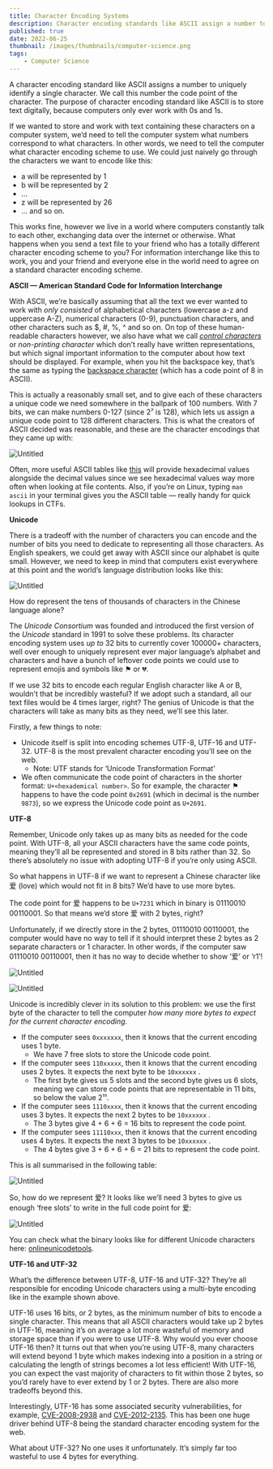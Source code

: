 ```yaml
---
title: Character Encoding Systems
description: Character encoding standards like ASCII assign a number to uniquely identify a single character.
published: true
date: 2022-06-25
thumbnail: /images/thumbnails/computer-science.png
tags:
    - Computer Science
---
```


A character encoding standard like ASCII assigns a number to uniquely identify a single character. We call this number the code point of the character. The purpose of character encoding standard like ASCII is to store text digitally, because computers only ever work with 0s and 1s.

If we wanted to store and work with text containing these characters on a computer system, we’d need to tell the computer system what numbers correspond to what characters. In other words, we need to tell the computer what character encoding scheme to use. We could just naively go through the characters we want to encode like this:

* a will be represented by 1
* b will be represented by 2
* ...
* z will be represented by 26
* ... and so on.

This works fine, however we live in a world where computers constantly talk to each other, exchanging data over the internet or otherwise. What happens when you send a text file to your friend who has a totally different character encoding scheme to you? For information interchange like this to work, you and your friend and everyone else in the world need to agree on a standard character encoding scheme. 

**ASCII — American Standard Code for Information Interchange**

With ASCII, we’re basically assuming that all the text we ever wanted to work with *only consisted* of alphabetical characters (lowercase a-z and uppercase A-Z), numerical characters (0-9), punctuation characters, and other characters such as $, #, %, ^ and so on. On top of these human-readable characters however, we also have what we call *[control characters](https://en.wikipedia.org/wiki/Control_character)* or *non-printing character* which don’t really have written representations, but which signal important information to the computer about how text should be displayed. For example, when you hit the backspace key, that’s the same as typing the [backspace character](https://en.wikipedia.org/wiki/Backspace) (which has a code point of 8 in ASCII).

This is actually a reasonably small set, and to give each of these characters a unique code we need somewhere in the ballpark of 100 numbers. With 7 bits, we can make numbers 0-127 (since 2⁷ is 128), which lets us assign a unique code point to 128 different characters. This is what the creators of ASCII decided was reasonable, and these are the character encodings that they came up with:

![Untitled](https://s3.us-west-2.amazonaws.com/secure.notion-static.com/4572f404-cf6f-422a-8da2-65b624592962/Untitled.png?X-Amz-Algorithm=AWS4-HMAC-SHA256&X-Amz-Content-Sha256=UNSIGNED-PAYLOAD&X-Amz-Credential=AKIAT73L2G45EIPT3X45%2F20220410%2Fus-west-2%2Fs3%2Faws4_request&X-Amz-Date=20220410T013504Z&X-Amz-Expires=86400&X-Amz-Signature=2a17fc0091953ab57c8e7bf4309a6877bea4ae0dd60a80ffc03543c0009324bc&X-Amz-SignedHeaders=host&response-content-disposition=filename%20%3D%22Untitled.png%22&x-id=GetObject)

Often, more useful ASCII tables like [this](https://www.rapidtables.com/code/text/ascii-table.html) will provide hexadecimal values alongside the decimal values since we see hexadecimal values way more often when looking at file contents. Also, if you’re on Linux, typing `man ascii` in your terminal gives you the ASCII table — really handy for quick lookups in CTFs.

**Unicode**

There is a tradeoff with the number of characters you can encode and the number of bits you need to dedicate to representing all those characters. As English speakers, we could get away with ASCII since our alphabet is quite small. However, we need to keep in mind that computers exist everywhere at this point and the world’s language distribution looks like this:

![Untitled](https://s3.us-west-2.amazonaws.com/secure.notion-static.com/89ebef89-a38f-4762-b79c-e5a4b77f1e50/Untitled.png?X-Amz-Algorithm=AWS4-HMAC-SHA256&X-Amz-Content-Sha256=UNSIGNED-PAYLOAD&X-Amz-Credential=AKIAT73L2G45EIPT3X45%2F20220410%2Fus-west-2%2Fs3%2Faws4_request&X-Amz-Date=20220410T013514Z&X-Amz-Expires=86400&X-Amz-Signature=2d079ab3b662611931228fd5f691e8b67676e6f2853b87259655ddcff3245f34&X-Amz-SignedHeaders=host&response-content-disposition=filename%20%3D%22Untitled.png%22&x-id=GetObject)

How do represent the tens of thousands of characters in the Chinese language alone? 

The *Unicode Consortium* was founded and introduced the first version of the *Unicode* standard in 1991 to solve these problems. Its character encoding system uses *up to* 32 bits to currently cover 100000+ characters, well over enough to uniquely represent ever major language’s alphabet and characters and have a bunch of leftover code points we could use to represent emojis and symbols like ⚑ or 💔.

If we use 32 bits to encode each regular English character like A or B, wouldn’t that be incredibly wasteful? If we adopt such a standard, all our text files would be 4 times larger, right? The genius of Unicode is that the characters will take as many bits as they need, we’ll see this later.

Firstly, a few things to note:

* Unicode itself is split into encoding schemes UTF-8, UTF-16 and UTF-32. UTF-8 is the most prevalent character encoding you’ll see on the web.
    - Note: UTF stands for ‘Unicode Transformation Format’
* We often communicate the code point of characters in the shorter format: `U+<hexademical number>`. So for example, the character ⚑ happens to have the code point `0x2691` (which in decimal is the number `9873`), so we express the Unicode code point as `U+2691`.

**UTF-8**

Remember, Unicode only takes up as many bits as needed for the code point. With UTF-8, all your ASCII characters have the same code points, meaning they’ll all be represented and stored in 8 bits rather than 32. So there’s absolutely no issue with adopting UTF-8 if you’re only using ASCII.

So what happens in UTF-8 if we want to represent a Chinese character like 爱 (love) which would not fit in 8 bits? We’d have to use more bytes.

The code point for 爱 happens to be `U+7231` which in binary is 01110010 00110001. So that means we’d store 爱 with 2 bytes, right? 

Unfortunately, if we directly store in the 2 bytes, 01110010 00110001, the computer would have no way to tell if it should interpret these 2 bytes as 2 separate characters or 1 character. In other words, if the computer saw 01110010 00110001, then it has no way to decide whether to show ‘爱’ or ‘r1’!

![Untitled](https://s3.us-west-2.amazonaws.com/secure.notion-static.com/0cbc1fd9-dc93-4f76-98fb-52407f1f45b8/Untitled.png?X-Amz-Algorithm=AWS4-HMAC-SHA256&X-Amz-Content-Sha256=UNSIGNED-PAYLOAD&X-Amz-Credential=AKIAT73L2G45EIPT3X45%2F20220410%2Fus-west-2%2Fs3%2Faws4_request&X-Amz-Date=20220410T013535Z&X-Amz-Expires=86400&X-Amz-Signature=81939fb389f26e548dcee8476247c543d459c3b2a82633bf87b1be434cfb6ab6&X-Amz-SignedHeaders=host&response-content-disposition=filename%20%3D%22Untitled.png%22&x-id=GetObject)

![Untitled](https://s3.us-west-2.amazonaws.com/secure.notion-static.com/9c45d6d3-4b17-4e9f-99ac-b49933dbcad6/Untitled.png?X-Amz-Algorithm=AWS4-HMAC-SHA256&X-Amz-Content-Sha256=UNSIGNED-PAYLOAD&X-Amz-Credential=AKIAT73L2G45EIPT3X45%2F20220410%2Fus-west-2%2Fs3%2Faws4_request&X-Amz-Date=20220410T013537Z&X-Amz-Expires=86400&X-Amz-Signature=ea3723b6b852c68b7688e759cb5f80b9ed8f0d2848802f559f354e5183db4f0e&X-Amz-SignedHeaders=host&response-content-disposition=filename%20%3D%22Untitled.png%22&x-id=GetObject)

Unicode is incredibly clever in its solution to this problem: we use the first byte of the character to tell the computer *how many more bytes to expect for the current character encoding*.

* If the computer sees `0xxxxxxx`, then it knows that the current encoding uses 1 byte.
    - We have 7 free slots to store the Unicode code point.
* If the computer sees `110xxxxx`, then it knows that the current encoding uses 2 bytes.
It expects the next byte to be `10xxxxxx` .
    - The first byte gives us 5 slots and the second byte gives us 6 slots, meaning we can store code points that are representable in 11 bits, so below the value 2¹¹.
* If the computer sees `1110xxxx`, then it knows that the current encoding uses 3 bytes.
It expects the next 2 bytes to be `10xxxxxx` .
    - The 3 bytes give 4 + 6 + 6 = 16 bits to represent the code point.
* If the computer sees `11110xxx`, then it knows that the current encoding uses 4 bytes.
It expects the next 3 bytes to be `10xxxxxx` .
    - The 4 bytes give 3 + 6 + 6 + 6 = 21 bits to represent the code point.

This is all summarised in the following table:

![Untitled](https://s3.us-west-2.amazonaws.com/secure.notion-static.com/10a94c4f-2a77-405c-90f8-27ce7084ae50/Untitled.png?X-Amz-Algorithm=AWS4-HMAC-SHA256&X-Amz-Content-Sha256=UNSIGNED-PAYLOAD&X-Amz-Credential=AKIAT73L2G45EIPT3X45%2F20220410%2Fus-west-2%2Fs3%2Faws4_request&X-Amz-Date=20220410T013546Z&X-Amz-Expires=86400&X-Amz-Signature=002a8944517e65c7ffea2175a72000487876dc0f2b2d8cce751a0585016e1cd7&X-Amz-SignedHeaders=host&response-content-disposition=filename%20%3D%22Untitled.png%22&x-id=GetObject)

So, how do we represent 爱? It looks like we’ll need 3 bytes to give us enough ‘free slots’ to write in the full code point for 爱:

![Untitled](https://s3.us-west-2.amazonaws.com/secure.notion-static.com/ac25f8ea-b0f6-4f36-9415-43e40775bd04/Untitled.png?X-Amz-Algorithm=AWS4-HMAC-SHA256&X-Amz-Content-Sha256=UNSIGNED-PAYLOAD&X-Amz-Credential=AKIAT73L2G45EIPT3X45%2F20220410%2Fus-west-2%2Fs3%2Faws4_request&X-Amz-Date=20220410T013548Z&X-Amz-Expires=86400&X-Amz-Signature=b418819c63dc187859822d47c3dabab768dadd447727eddce794a12163077c4c&X-Amz-SignedHeaders=host&response-content-disposition=filename%20%3D%22Untitled.png%22&x-id=GetObject)

You can check what the binary looks like for different Unicode characters here: [onlineunicodetools](https://onlineunicodetools.com/convert-unicode-to-binary).

**UTF-16 and UTF-32**

What’s the difference between UTF-8, UTF-16 and UTF-32? They’re all responsible for encoding Unicode characters using a multi-byte encoding like in the example shown above.

UTF-16 uses 16 bits, or 2 bytes, as the minimum number of bits to encode a single character. This means that all ASCII characters would take up 2 bytes in UTF-16, meaning it’s on average a lot more wasteful of memory and storage space than if you were to use UTF-8. Why would you ever choose UTF-16 then? It turns out that when you’re using UTF-8, many characters will extend beyond 1 byte which makes indexing into a position in a string or calculating the length of strings becomes a lot less efficient! With UTF-16, you can expect the vast majority of characters to fit within those 2 bytes, so you’d rarely have to ever extend by 1 or 2 bytes. There are also more tradeoffs beyond this.

Interestingly, UTF-16 has some associated security vulnerabilities, for example, [CVE-2008-2938](https://cve.mitre.org/cgi-bin/cvename.cgi?name=CVE-2008-2938) and [CVE-2012-2135](https://cve.mitre.org/cgi-bin/cvename.cgi?name=CVE-2012-2135). This has been one huge driver behind UTF-8 being the standard character encoding system for the web.

What about UTF-32? No one uses it unfortunately. It’s simply far too wasteful to use 4 bytes for everything.

